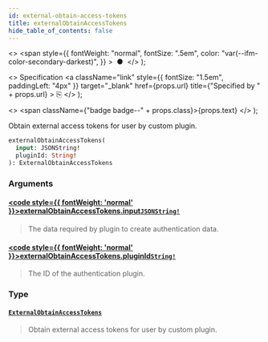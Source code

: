 ```yaml
---
id: external-obtain-access-tokens
title: externalObtainAccessTokens
hide_table_of_contents: false
---
```


  <>
    <span
      style={{
        fontWeight: "normal",
        fontSize: ".5em",
        color: "var(--ifm-color-secondary-darkest)",
      }}
    >
      &nbsp;●&nbsp;
    </span>
  </>
);

  <>
    Specification
    <a
      className="link"
      style={{ fontSize: "1.5em", paddingLeft: "4px" }}
      target="\_blank"
      href={props.url}
      title={"Specified by " + props.url}
    >
      ⎘
    </a>
  </>
);

  <>
    <span className={"badge badge--" + props.class}>{props.text}</span>
  </>
);

Obtain external access tokens for user by custom plugin.

```graphql
externalObtainAccessTokens(
  input: JSONString!
  pluginId: String!
): ExternalObtainAccessTokens
```

### Arguments

#### [<code style={{ fontWeight: 'normal' }}>externalObtainAccessTokens.<b>input</b></code>](#)<Bullet />[`JSONString!`](../../../storefront/miscellaneous/scalars/jsonstring) <Badge class="secondary" text="non-null"/> <Badge class="secondary" text="scalar"/>

> The data required by plugin to create authentication data.

#### [<code style={{ fontWeight: 'normal' }}>externalObtainAccessTokens.<b>pluginId</b></code>](#)<Bullet />[`String!`](../../../storefront/miscellaneous/scalars/string) <Badge class="secondary" text="non-null"/> <Badge class="secondary" text="scalar"/>

> The ID of the authentication plugin.

### Type

#### [`ExternalObtainAccessTokens`](../../../storefront/authentication/objects/external-obtain-access-tokens) <Badge class="secondary" text="object"/>

> Obtain external access tokens for user by custom plugin.
